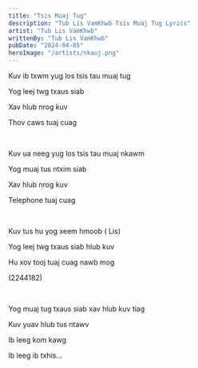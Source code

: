 ```yaml
---
title: "Tsis Muaj Tug"
description: "Tub Lis VamKhwb Tsis Muaj Tug Lyrics"
artist: "Tub Lis VamKhwb"
writtenBy: "Tub Lis VamKhwb"
pubDate: "2024-04-05"
heroImage: "/artists/nkauj.png"
---
```


Kuv ib txwm yug los tsis tau muaj tug

Yog leej twg txaus siab

Xav hlub nrog kuv

Thov caws tuaj cuag

<br />

Kuv ua neeg yug los tsis tau muaj nkawm

Yog muaj tus ntxim siab

Xav hlub nrog kuv

Telephone tuaj cuag

<br />

Kuv tus hu yog xeem hmoob ( Lis)

Yog leej twg txaus siab hlub kuv

Hu xov tooj tuaj cuag nawb mog

(2244182)

<br />

Yog muaj tug txaus siab xav hlub kuv tiag

Kuv yuav hlub tus ntawv

Ib leeg kom kawg

Ib leeg ib txhis...
